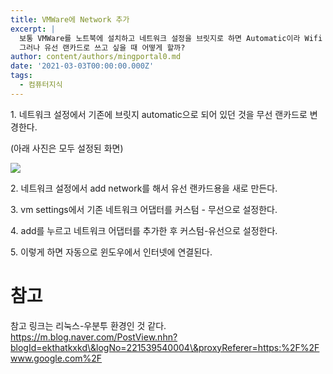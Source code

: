 ```yaml
---
title: VMWare에 Network 추가
excerpt: |
  보통 VMWare를 노트북에 설치하고 네트워크 설정을 브릿지로 하면 Automatic이라 Wifi 랜카드를 바라보게 된다.
  그러나 유선 랜카드로 쓰고 싶을 때 어떻게 할까?
author: content/authors/mingportal0.md
date: '2021-03-03T00:00:00.000Z'
tags:
  - 컴퓨터지식
---
```



1\. 네트워크 설정에서 기존에 브릿지 automatic으로 되어 있던 것을 무선 랜카드로 변경한다. 

(아래 사진은 모두 설정된 화면)

![](/uploads/DaCapture_20210303-14150203.png)

2\. 네트워크 설정에서 add network를 해서 유선 랜카드용을 새로 만든다.

3\. vm settings에서 기존 네트워크 어댑터를 커스텀 - 무선으로 설정한다.

4\. add를 누르고 네트워크 어댑터를 추가한 후 커스텀-유선으로 설정한다.

5\. 이렇게 하면 자동으로 윈도우에서 인터넷에 연결된다.

# 참고

참고 링크는 리눅스-우분투 환경인 것 같다.
https://m.blog.naver.com/PostView.nhn?blogId=ekthatkxkd\&logNo=221539540004\&proxyReferer=https:%2F%2Fwww.google.com%2F
